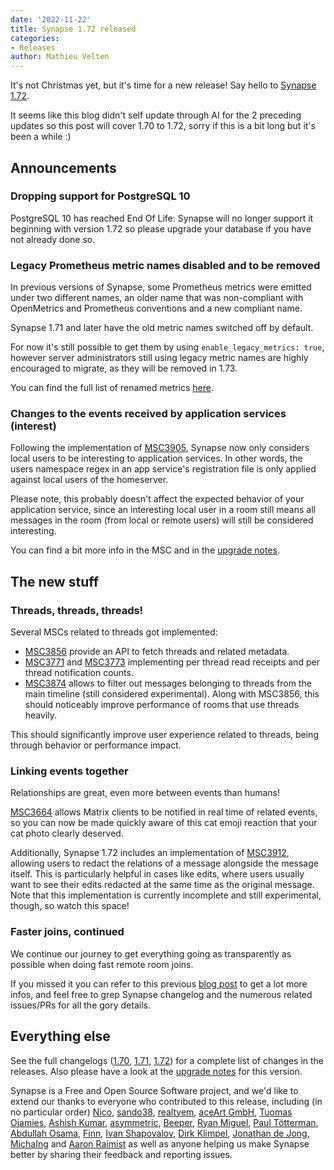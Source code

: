 ```yaml
---
date: '2022-11-22'
title: Synapse 1.72 released
categories:
- Releases
author: Mathieu Velten
---
```


It's not Christmas yet, but it's time for a new release! Say hello to [Synapse
1.72](https://github.com/matrix-org/synapse/releases/tag/v1.72.0).

It seems like this blog didn't self update through AI for the 2 preceding
updates so this post will cover 1.70 to 1.72, sorry if this is a bit long but
it's been a while :)

## Announcements

### Dropping support for PostgreSQL 10

PostgreSQL 10 has reached End Of Life: Synapse will no longer support it
beginning with version 1.72 so please upgrade your database if you have not
already done so.

### Legacy Prometheus metric names disabled and to be removed

In previous versions of Synapse, some Prometheus metrics were emitted under two
different names, an older name that was non-compliant with OpenMetrics and
Prometheus conventions and a new compliant name.

Synapse 1.71 and later have the old metric names switched off by default.

For now it's still possible to get them by using `enable_legacy_metrics: true`,
however server administrators still using legacy metric names are highly
encouraged to migrate, as they will be removed in 1.73.

You can find the full list of renamed metrics
[here](https://matrix-org.github.io/synapse/v1.72/metrics-howto.html#renaming-of-metrics--deprecation-of-old-names-in-12).

### Changes to the events received by application services (interest)

Following the implementation of
[MSC3905](https://github.com/matrix-org/matrix-spec-proposals/pull/3905),
Synapse now only considers local users to be interesting to application
services. In other words, the users namespace regex in an app service's
registration file is only applied against local users of the homeserver.

Please note, this probably doesn't affect the expected behavior of your
application service, since an interesting local user in a room still means all
messages in the room (from local or remote users) will still be considered
interesting.

You can find a bit more info in the MSC and in the [upgrade
notes](https://matrix-org.github.io/synapse/v1.71/upgrade.html#changes-to-the-events-received-by-application-services-interest).

## The new stuff

### Threads, threads, threads!

Several MSCs related to threads got implemented:
- [MSC3856](https://github.com/matrix-org/matrix-spec-proposals/pull/3856)
  provide an API to fetch threads and related metadata.
- [MSC3771](https://github.com/matrix-org/matrix-spec-proposals/pull/3771) and
  [MSC3773](https://github.com/matrix-org/matrix-spec-proposals/pull/3773)
  implementing per thread read receipts and per thread notification counts.
- [MSC3874](https://github.com/matrix-org/matrix-spec-proposals/pull/3874)
  allows to filter out messages belonging to threads from the main timeline
  (still considered experimental). Along with MSC3856, this should noticeably
  improve performance of rooms that use threads heavily.

This should significantly improve user experience related to threads, being
through behavior or performance impact.

### Linking events together

Relationships are great, even more between events than humans!

[MSC3664](https://github.com/matrix-org/matrix-spec-proposals/pull/3664) allows
Matrix clients to be notified in real time of related events, so you can now be
made quickly aware of this cat emoji reaction that your cat photo clearly
deserved.

Additionally, Synapse 1.72 includes an implementation of
[MSC3912](https://github.com/matrix-org/matrix-spec-proposals/pull/3912),
allowing users to redact the relations of a message alongside the message
itself. This is particularly helpful in cases like edits, where users usually
want to see their edits redacted at the same time as the original message. Note
that this implementation is currently incomplete and still experimental, though,
so watch this space!

### Faster joins, continued

We continue our journey to get everything going as transparently as possible
when doing fast remote room joins.

If you missed it you can refer to this previous [blog
post](https://matrix.org/blog/2022/10/18/testing-faster-remote-room-joins) to
get a lot more infos, and feel free to grep Synapse changelog and the numerous
related issues/PRs for all the gory details.

## Everything else

See the full changelogs
([1.70](https://github.com/matrix-org/synapse/releases/tag/v1.70.0),
[1.71](https://github.com/matrix-org/synapse/releases/tag/v1.71.0),
[1.72](https://github.com/matrix-org/synapse/releases/tag/v1.72.0)) for a
complete list of changes in the releases. Also please have a look at the
[upgrade
notes](https://matrix-org.github.io/synapse/v1.72/upgrade#upgrading-to-v1720)
for this version.

Synapse is a Free and Open Source Software project, and we'd like to extend our
thanks to everyone who contributed to this release, including (in no particular
order) [Nico](https://github.com/deepbluev7),
[sando38](https://github.com/sando38), [realtyem](https://github.com/realtyem),
[aceArt GmbH](https://github.com/aceArt-GmbH), [Tuomas
Ojamies](https://github.com/tuojamie), [Ashish
Kumar](https://github.com/ashfame), [asymmetric](https://github.com/asymmetric),
[Beeper](https://www.beeper.com/), [Ryan
Miguel](https://github.com/renegaderyu), [Paul
Tötterman](https://github.com/ptman), [Abdullah
Osama](https://github.com/Abdullah0sama), [Finn](https://github.com/thefinn93),
[Ivan Shapovalov](https://github.com/intelfx), [Dirk
Klimpel](https://github.com/dklimpel), [Jonathan de
Jong](https://github.com/ShadowJonathan),
[MichaIng](https://github.com/MichaIng) and [Aaron
Raimist](https://github.com/aaronraimist) as well as anyone helping us make
Synapse better by sharing their feedback and reporting issues.

